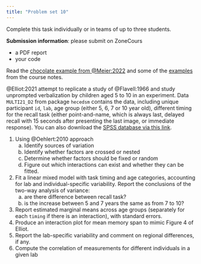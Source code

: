 ```yaml
---
title: "Problem set 10"
---
```


Complete this task individually or in teams of up to three students.

**Submission information**: please submit on ZoneCours

-   a PDF report
-   your code



Read the [chocolate example from @Meier:2022](https://stat.ethz.ch/~meier/teaching/anova/random-and-mixed-effects-models.html#example-chocolate-data) and some of the [examples](/example/mixedmodel.html) from the course notes.


@Elliot:2021 attempt to replicate a study of @Flavell:1966 and study unprompted verbalization by children aged 5 to 10 in an experiment. Data `MULTI21_D2` from package `hecedsm` contains the data, including unique participant `id`, `lab`, age group (either 5, 6, 7 or 10 year old), different timing for the recall task (either point-and-name, which is always last, delayed recall with 15 seconds after presenting the last image, or immediate response). You can also download the [SPSS database via this link](/files/data/SPSS/MULTI21_D2.sav).

1. Using @Oehlert:2010 approach
    a. Identify sources of variation
    b. Identify whether factors are crossed or nested
    c. Determine whether factors should be fixed or random
    d. Figure out which interactions can exist and whether they can be fitted.
2. Fit a linear mixed model with task timing and age categories, accounting for lab and individual-specific variability. Report the conclusions of the two-way analysis of variance: 
    a. are there difference between recall task?
    b. is the increase between 5 and 7 years the same as from 7 to 10?
3. Report estimated marginal means  across age groups (separately for each `timing` if there is an interaction), with standard errors.
4. Produce an interaction plot for mean memory span to mimic Figure 4 of Elliot.
5. Report the lab-specific variability  and comment on regional differences, if any.
6. Compute the correlation of measurements for different individuals in a given lab

<!--

The `HOSM22_E4` data set can be found in the **R** package `hecedsm`. You can also download the [SPSS database via this link](/files/data/SPSS/HOSM22_E4.sav).

Consider the model of @Hatano:2022 for Experiment 4. The authors fitted a linear mixed model for the intrinsic motivation score, along with a continuous covariate (interim rating time) and the rating type (either predicted pre-experiment, or the true rating post-experiment). The rating time was centered. Using @Oehlert:2010 approach

1. Identify sources of variation
2. Identify whether factors are crossed or nested
3. Determine whether factors should be fixed or random
4. Figure out which interactions can exist and whether they can be fitted.


Now, fit the linear mixed model using the following code

```r
#| eval: false
#| echo: true
library(lmerTest)
data(HOSM22_E4, package = "hecedsm")
mixmod <- lmer(imscore ~ #TODO add covariates, etc.
               data = HOSM22_E4)
summary(mixmod) # coefficients
anova(mixmod) # type III analysis of variance table
```

5. Report the results for the interaction test: is the interaction statistically significant at level 5%? If not, compute estimated marginal means for rating type, otherwise return estimated differences at `irtime` of `0` (mean centered value), `-2` and `4`.
6. Compute the correlation between measurements from the same students.

-->
